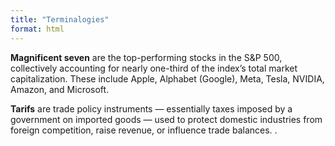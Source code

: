 ```yaml
---
title: "Terminalogies"
format: html
---
```

**Magnificent  seven**   are the top-performing stocks in the S&P 500, collectively accounting for nearly one-third of the index’s total market capitalization. These include Apple, Alphabet (Google), Meta, Tesla, NVIDIA, Amazon, and Microsoft.

**Tarifs** are trade policy instruments — essentially taxes imposed by a government on imported goods — used to protect domestic industries from foreign competition, raise revenue, or influence trade balances. .
